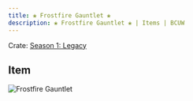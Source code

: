 ```yaml
---
title: ❀ Frostfire Gauntlet ❀
description: ❀ Frostfire Gauntlet ❀ | Items | BCUW
---
```


Crate: [Season 1: Legacy](/crates/season/s1/)

## Item
![Frostfire Gauntlet](https://cdn.bcuw.xyz/2D/legacy/frostfire_gauntlet.png)